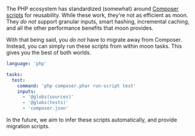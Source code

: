 The PHP ecosystem has standardized (somewhat) around
[Composer scripts](https://getcomposer.org/doc/articles/scripts.md#writing-custom-commands) for
reusability. While these work, they're not as efficient as moon. They _do not_ support granular
inputs, smart hashing, incremental caching, and all the other performance benefits that moon
provides.

With that being said, you _do not_ have to migrate away from Composer. Instead, you can simply run
these scripts from within moon tasks. This gives you the best of both worlds.

```yaml title="<project>/moon.yml"
language: 'php'

tasks:
  test:
    command: 'php composer.phar run-script test'
    inputs:
      - '@globs(sources)'
      - '@globs(tests)'
      - 'composer.json'
```

In the future, we aim to infer these scripts automatically, and provide migration scripts.
